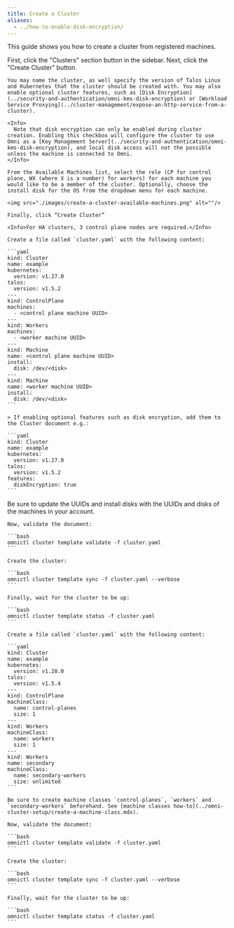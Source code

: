 ```yaml
---
title: Create a Cluster
aliases:
  - ../how-to-enable-disk-encryption/
---
```


This guide shows you how to create a cluster from registered machines.


<Tabs>
  <Tab title="UI">
    First, click the "Clusters" section button in the sidebar. Next, click the "Create Cluster" button.

    You may name the cluster, as well specify the version of Talos Linux and Kubernetes that the cluster should be created with. You may also enable optional cluster features, such as [Disk Encryption](../security-and-authentication/omni-kms-disk-encryption) or [Workload Service Proxying](../cluster-management/expose-an-http-service-from-a-cluster).

    <Info>
      Note that disk encryption can only be enabled during cluster creation. Enabling this checkbox will configure the cluster to use Omni as a [Key Management Server](../security-and-authentication/omni-kms-disk-encryption), and local disk access will not the possible unless the machine is connected to Omni.
    </Info>

    From the Available Machines list, select the role (CP for control plane, WX (where X is a number) for workers) for each machine you would like to be a member of the cluster. Optionally, choose the install disk for the OS from the dropdown menu for each machine. 

    <img src="./images/create-a-cluster-available-machines.png" alt=""/>

    Finally, click “Create Cluster”

    <Info>For HA clusters, 3 control plane nodes are required.</Info>

  </Tab>

  <Tab title="CLI with manual machine allocation">
  
    Create a file called `cluster.yaml` with the following content:

    ```yaml
    kind: Cluster
    name: example
    kubernetes:
      version: v1.27.0
    talos:
      version: v1.5.2
    ---
    kind: ControlPlane
    machines:
      - <control plane machine UUID>
    ---
    kind: Workers
    machines:
      - <worker machine UUID>
    ---
    kind: Machine
    name: <control plane machine UUID>
    install:
      disk: /dev/<disk>
    ---
    kind: Machine
    name: <worker machine UUID>
    install:
      disk: /dev/<disk>
    ```

    > If enabling optional features such as disk encryption, add them to the Cluster document e.g.:

    ```yaml
    kind: Cluster
    name: example
    kubernetes:
      version: v1.27.0
    talos:
      version: v1.5.2
    features:
      diskEncryption: true
    ```

   <Info>Be sure to update the UUIDs and install disks with the UUIDs and disks of the machines in your account.</Info>

    Now, validate the document:

    ```bash
    omnictl cluster template validate -f cluster.yaml
    ```

    Create the cluster:

    ```bash
    omnictl cluster template sync -f cluster.yaml --verbose
    ```

    Finally, wait for the cluster to be up:

    ```bash
    omnictl cluster template status -f cluster.yaml
    ```

  </Tab>

  <Tab title="CLI with machine classes">

    Create a file called `cluster.yaml` with the following content:

    ```yaml
    kind: Cluster
    name: example
    kubernetes:
      version: v1.28.0
    talos:
      version: v1.5.4
    ---
    kind: ControlPlane
    machineClass:
      name: control-planes
      size: 1
    ---
    kind: Workers
    machineClass:
      name: workers
      size: 1
    ---
    kind: Workers
    name: secondary
    machineClass:
      name: secondary-workers
      size: unlimited
    ```

    Be sure to create machine classes `control-planes`, `workers` and `secondary-workers` beforehand. See [machine classes how-to](../omni-cluster-setup/create-a-machine-class.mdx).

    Now, validate the document:

    ```bash
    omnictl cluster template validate -f cluster.yaml
    ```

    Create the cluster:

    ```bash
    omnictl cluster template sync -f cluster.yaml --verbose
    ```

    Finally, wait for the cluster to be up:

    ```bash
    omnictl cluster template status -f cluster.yaml
    ```
  
  </Tab>

</Tabs>

